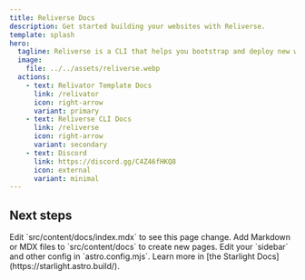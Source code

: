 ```yaml
---
title: Reliverse Docs
description: Get started building your websites with Reliverse.
template: splash
hero:
  tagline: Reliverse is a CLI that helps you bootstrap and deploy new web apps in a matter of seconds.
  image:
    file: ../../assets/reliverse.webp
  actions:
    - text: Relivator Template Docs
      link: /relivator
      icon: right-arrow
      variant: primary
    - text: Reliverse CLI Docs
      link: /reliverse
      icon: right-arrow
      variant: secondary
    - text: Discord
      link: https://discord.gg/C4Z46fHKQ8
      icon: external
      variant: minimal
---
```



## Next steps

<CardGrid stagger>
	<Card title="Update content" icon="pencil">
		Edit `src/content/docs/index.mdx` to see this page change.
	</Card>
	<Card title="Add new content" icon="add-document">
		Add Markdown or MDX files to `src/content/docs` to create new pages.
	</Card>
	<Card title="Configure your site" icon="setting">
		Edit your `sidebar` and other config in `astro.config.mjs`.
	</Card>
	<Card title="Read the docs" icon="open-book">
		Learn more in [the Starlight Docs](https://starlight.astro.build/).
	</Card>
</CardGrid>
